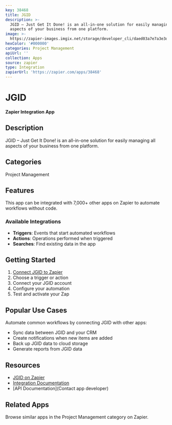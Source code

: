 ```yaml
---
key: 38468
title: JGID
description: >-
  JGID – Just Get It Done! is an all-in-one solution for easily managing all
  aspects of your business from one platform.
image: >-
  https://zapier-images.imgix.net/storage/developer_cli/daed03a7e7a3e3d667f9c0f3ede91ebd.png?auto=format%2Ccompress&ixlib=python-3.0.0&q=50
hexColor: '#000000'
categories: Project Management
apiUrl: ''
collection: Apps
source: zapier
type: Integration
zapierUrl: 'https://zapier.com/apps/38468'
---
```

# JGID

**Zapier Integration App**

## Description

JGID – Just Get It Done! is an all-in-one solution for easily managing all aspects of your business from one platform.

## Categories

Project Management

## Features

This app can be integrated with 7,000+ other apps on Zapier to automate workflows without code.

### Available Integrations

- **Triggers**: Events that start automated workflows
- **Actions**: Operations performed when triggered
- **Searches**: Find existing data in the app

## Getting Started

1. [Connect JGID to Zapier](https://zapier.com/apps/38468)
2. Choose a trigger or action
3. Connect your JGID account
4. Configure your automation
5. Test and activate your Zap

## Popular Use Cases

Automate common workflows by connecting JGID with other apps:

- Sync data between JGID and your CRM
- Create notifications when new items are added
- Back up JGID data to cloud storage
- Generate reports from JGID data

## Resources

- [JGID on Zapier](https://zapier.com/apps/38468)
- [Integration Documentation](https://zapier.com/apps/38468/integrations)
- [API Documentation](Contact app developer)

## Related Apps

Browse similar apps in the Project Management category on Zapier.
